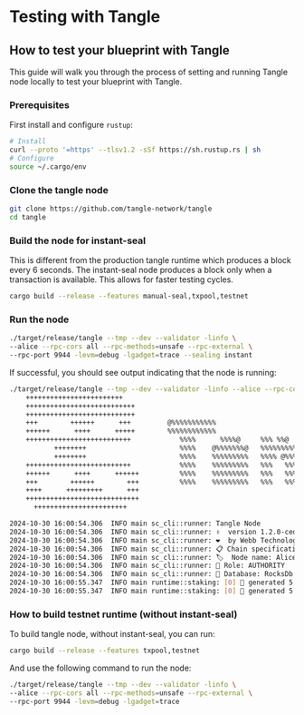 # Testing with Tangle

## How to test your blueprint with Tangle

This guide will walk you through the process of setting and running Tangle node locally to test your blueprint with Tangle.

### Prerequisites

First install and configure `rustup`:

```bash
# Install
curl --proto '=https' --tlsv1.2 -sSf https://sh.rustup.rs | sh
# Configure
source ~/.cargo/env
```

### Clone the tangle node

```bash
git clone https://github.com/tangle-network/tangle
cd tangle
```

### Build the node for instant-seal

This is different from the production tangle runtime which produces a block every 6 seconds. The instant-seal node produces a block only when a transaction is available.
This allows for faster testing cycles.

```bash
cargo build --release --features manual-seal,txpool,testnet
```

### Run the node

```bash
./target/release/tangle --tmp --dev --validator -linfo \
--alice --rpc-cors all --rpc-methods=unsafe --rpc-external \
--rpc-port 9944 -levm=debug -lgadget=trace --sealing instant
```

If successful, you should see output indicating that the node is running:

```bash
./target/release/tangle --tmp --dev --validator -linfo --alice --rpc-cors all --rpc-methods=unsafe --rpc-external --rpc-port 9944 -levm=debug -lgadget=trace --sealing instant
    ++++++++++++++++++++++++
	+++++++++++++++++++++++++++
	+++++++++++++++++++++++++++
	+++        ++++++      +++         @%%%%%%%%%%%                                     %%%
	++++++      ++++      +++++        %%%%%%%%%%%%                                     %%%@
	++++++++++++++++++++++++++            %%%%      %%%%@     %%% %%@       @%%%%%%%   %%%@    %%%%@
	       ++++++++                       %%%%    @%%%%%%%@   %%%%%%%%%   @%%%%%%%%%   %%%@  %%%%%%%%%
	       ++++++++                       %%%%    %%%%%%%%%   %%%% @%%%@  %%%%  %%%%   %%%@  %%%%%%%%%%
	++++++++++++++++++++++++++            %%%%    %%%%%%%%%   %%%   %%%%  %%%   @%%%   %%%@ @%%%%%  %%%%%
	++++++      ++++      ++++++          %%%%    %%%%%%%%%   %%%   %%%%  %%%%%%%%%%   %%%@  %%%%%%%%%@
	+++        ++++++        +++          %%%%    %%%%%%%%%   %%%   %%%@   %%%%%%%%%   %%%    %%%%%%%@
	++++      +++++++++      +++                                           %%%%  %%%%
	++++++++++++++++++++++++++++                                           %%%%%%%%%
	  +++++++++++++++++++++++                                                 %%%%%

2024-10-30 16:00:54.306  INFO main sc_cli::runner: Tangle Node
2024-10-30 16:00:54.306  INFO main sc_cli::runner: ✌️  version 1.2.0-cedde5d83a0
2024-10-30 16:00:54.306  INFO main sc_cli::runner: ❤️  by Webb Technologies Inc., 2023-2024
2024-10-30 16:00:54.306  INFO main sc_cli::runner: 📋 Chain specification: Local Testnet
2024-10-30 16:00:54.306  INFO main sc_cli::runner: 🏷  Node name: Alice
2024-10-30 16:00:54.306  INFO main sc_cli::runner: 👤 Role: AUTHORITY
2024-10-30 16:00:54.306  INFO main sc_cli::runner: 💾 Database: RocksDb at /var/folders/ht/41y18g597_9_1035dlw0m3700000gn/T/substrateGSJexb/chains/local_testnet/db/full
2024-10-30 16:00:55.347  INFO main runtime::staking: [0] 💸 generated 5 npos voters, 5 from validators and 0 nominators
2024-10-30 16:00:55.347  INFO main runtime::staking: [0] 💸 generated 5 npos targets
```

### How to build testnet runtime (without instant-seal)

To build tangle node, without instant-seal, you can run:

```bash
cargo build --release --features txpool,testnet
```

And use the following command to run the node:

```bash
./target/release/tangle --tmp --dev --validator -linfo \
--alice --rpc-cors all --rpc-methods=unsafe --rpc-external \
--rpc-port 9944 -levm=debug -lgadget=trace
```
